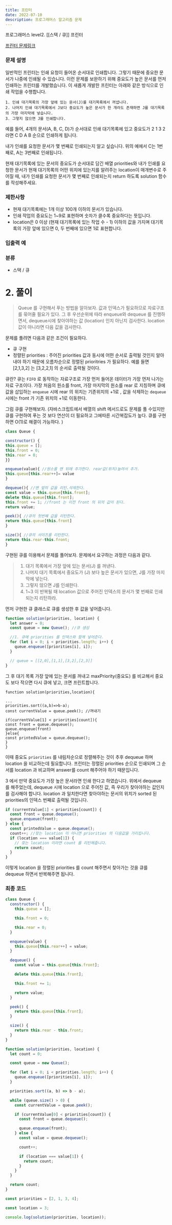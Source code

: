 ```yaml
---
title: 프린터
date: 2022-07-10
description: 프로그래머스 알고리즘 문제
---
```


프로그래머스 level2. [[스택 / 큐]] 프린터

[프린터 문제링크](https://programmers.co.kr/learn/courses/30/lessons/42587)

### 문제 설명

일반적인 프린터는 인쇄 요청이 들어온 순서대로 인쇄합니다. 그렇기 때문에 중요한 문서가 나중에 인쇄될 수 있습니다. 이런 문제를 보완하기 위해 중요도가 높은 문서를 먼저 인쇄하는 프린터를 개발했습니다. 이 새롭게 개발한 프린터는 아래와 같은 방식으로 인쇄 작업을 수행합니다.

```
1. 인쇄 대기목록의 가장 앞에 있는 문서(J)를 대기목록에서 꺼냅니다.
2. 나머지 인쇄 대기목록에서 J보다 중요도가 높은 문서가 한 개라도 존재하면 J를 대기목록의 가장 마지막에 넣습니다.
3. 그렇지 않으면 J를 인쇄합니다.
```

예를 들어, 4개의 문서(A, B, C, D)가 순서대로 인쇄 대기목록에 있고 중요도가 2 1 3 2 라면 C D A B 순으로 인쇄하게 됩니다.

내가 인쇄를 요청한 문서가 몇 번째로 인쇄되는지 알고 싶습니다. 위의 예에서 C는 1번째로, A는 3번째로 인쇄됩니다.

현재 대기목록에 있는 문서의 중요도가 순서대로 담긴 배열 priorities와 내가 인쇄를 요청한 문서가 현재 대기목록의 어떤 위치에 있는지를 알려주는 location이 매개변수로 주어질 때, 내가 인쇄를 요청한 문서가 몇 번째로 인쇄되는지 return 하도록 solution 함수를 작성해주세요.

### 제한사항

- 현재 대기목록에는 1개 이상 100개 이하의 문서가 있습니다.
- 인쇄 작업의 중요도는 1~9로 표현하며 숫자가 클수록 중요하다는 뜻입니다.
- location은 0 이상 (현재 대기목록에 있는 작업 수 - 1) 이하의 값을 가지며 대기목록의 가장 앞에 있으면 0, 두 번째에 있으면 1로 표현합니다.

### 입출력 예

### 분류

- 스택 / 큐

# 2. 풀이

> Queue 를 구현해서 푸는 방법을 알아보자. 값과 인덱스가 필요하므로 자료구조를 묶어줄 필요가 있다. 그 후 우선순위에 따라 enqueue와 dequeue 를 진행하면서, dequeue시에
> 찾아야하는 값 (location) 인지 아닌지 검사한다. location 값이 아니라면 다음 값을 검사한다.

문제를 풀려면 다음과 같은 조건이 필요하다.

- 큐 구현
- 정렬된 priorities : 주어진 priorities 값과 동시에 어떤 순서로 출력될 것인지 알아내야 하기 때문에 오름차순으로 정렬된 prioritries 가 필요하다. 예를 들면 [2,1,3,2] 는 [3,2,2,1] 의 순서로 출력될 것이다.

큐란?
큐는 `FIFO` 로 동작하는 자료구조로 가장 먼저 들어온 데이터가 가장 먼저 나가는 자료 구조이다. 가장 처음의 원소를 front, 가장 마지막의 원소를 rear 로 지칭하며 큐에 값을 삽입하는 `enqueue` 시에 rear 의 위치는 기존위치의 +1로 , 값을 삭제하는 `dequeue` 시에는 front 가 기존 위치의 +1로 이동한다.

그럼 큐를 구현해보자.
(자바스크립트에서 배열의 shift 메서드로도 문제를 풀 수있지만 큐를 구현하여 푸는 것 보다 연산이 더 필요하고 그에따른 시간복잡도가 높다. 큐를 구현하면 O(1)로 해결이 가능하다. )

```js
class Queue {

constructor() {
this.queue = [];
this.front = 0;
this.rear = 0;
}}

enqueue(value){ //원소를 맨 뒤에 추가한다. rear값(위치)늘려서 추가.
this.queue[this.rear++]= value
}

dequeue(){ //맨 앞의 값을 리턴.삭제한다.
const value = this.queue[this.front];
delete this.queue[this.front];
this.front += 1; //front 는 이전 front 의 뒤의 값이 된다.
return value;

peek(){ //큐의 첫번째 값을 리턴한다.
return this.queue[this.front]
}

size(){ //큐의 사이즈를 리턴한다.
return this.rear-this.front;
}
```

구현된 큐를 이용해서 문제를 풀어보자.
문제에서 요구하는 과정은 다음과 같다.

> 1.  대기 목록에서 가장 앞에 있는 문서(J) 를 꺼낸다.
> 2.  나머지 대기 목록에서 중요도가 (J) 보다 높은 문서가 있으면, J를 가장 마지막에 넣는다.
> 3.  그렇지 않으면 J를 인쇄한다.
> 4.  1~3 이 반복될 때 location 값으로 주어진 인덱스의 문서가 몇 번째로 인쇄되는지 리턴하라.

먼저 구현한 큐 클래스로 큐를 생성한 후 값을 넣어줍니다.

```js
function solution(priorities, location) {
  let answer = 0;
  const queue = new Queue(); //큐 생성

  //1. 큐에 priorities 를 인덱스와 함께 넣어준다.
  for (let i = 0; i < priorities.length; i++) {
    queue.enqueue([priorities[i], i]);
  }

  // queue = [[2,0],[1,1],[3,2],[2,3]]
}
```

그 후 대기 목록 가장 앞에 있는 문서를 꺼내고 maxPriority(중요도) 를 비교해서
중요도 보다 작으면 다시 큐에 넣고, 크면 프린트합니다.

```JS
function solution(priorities,location){

...
priorities.sort((a,b)=>b-a);
const currentValue = queue.peek(); //꺼내기

if(currentValue[1] < priorities[count]){
const front = queue.dequeue();
queue.enqueue(front)
}else{
const printedValue = queue.dequeue();
}
}
```

이때 중요도 `priorities` 를 내림차순으로 정렬해주는 것이 추후 dequeue 하며 location 을 비교하는데 필요합니다. 프린터는 정렬된 priorities 순으로 인쇄되며 그 순서를 location 과 비교하며 answer를 count 해주어야 하기 때문입니다.

3 에서 만약 중요도가 가장 높은 문서라면 인쇄 한다고 하였습니다. 위에서 dequeue 를 해주었는데,
dequeue 시에 location 으로 주어진 값, 즉 우리가 찾아야하는 값인지를 검사해야 합니다.
location 과 일치한다면 찾아야하는 문서의 위치가 sorted 된 priorities의 인덱스 번째로 출력될 것입니다.

```js
if (currentValue[1] < priorities[count]) {
  const front = queue.dequeue();
  queue.enqueue(front);
} else {
  const printedValue = queue.dequeue();
  count++; //찾는 location 이 아니면 priorities 의 다음값을 가리킵니다.
  if (location === value[1]) {
    // 찾는 location 이라면 count 를 리턴해줍니다.
    return count;
  }
}
```

이렇게 location 을 정렬된 priorities 를 count 해주면서 찾아가는 것을 큐를 dequeue 하면서 반복해주면 됩니다.

### 최종 코드

```js
class Queue {
  constructor() {
    this.queue = [];

    this.front = 0;

    this.rear = 0;
  }

  enqueue(value) {
    this.queue[this.rear++] = value;
  }

  dequeue() {
    const value = this.queue[this.front];

    delete this.queue[this.front];

    this.front += 1;

    return value;
  }

  peek() {
    return this.queue[this.front];
  }

  size() {
    return this.rear - this.front;
  }
}

function solution(priorities, location) {
  let count = 0;

  const queue = new Queue();

  for (let i = 0; i < priorities.length; i++) {
    queue.enqueue([priorities[i], i]);
  }

  priorities.sort((a, b) => b - a);

  while (queue.size() > 0) {
    const currentValue = queue.peek();

    if (currentValue[0] < priorities[count]) {
      const front = queue.dequeue();

      queue.enqueue(front);
    } else {
      const value = queue.dequeue();

      count++;

      if (location === value[1]) {
        return count;
      }
    }
  }

  return count;
}

const priorities = [2, 1, 3, 4];

const location = 3;

console.log(solution(priorities, location));
```

